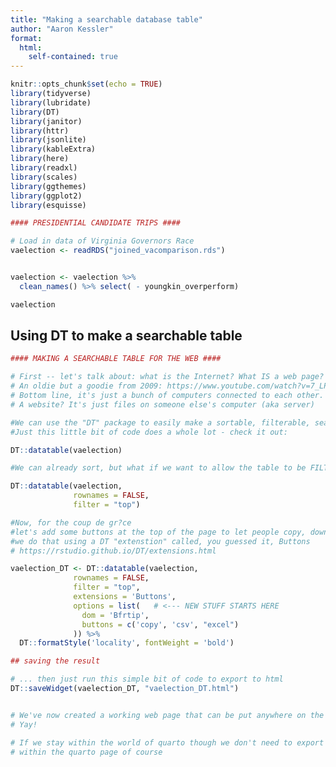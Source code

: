 ```yaml
---
title: "Making a searchable database table"
author: "Aaron Kessler"
format:
  html:
    self-contained: true
---
```


```r
knitr::opts_chunk$set(echo = TRUE)
library(tidyverse)
library(lubridate)
library(DT)
library(janitor)
library(httr)
library(jsonlite)
library(kableExtra)
library(here)
library(readxl) 
library(scales)
library(ggthemes)
library(ggplot2)
library(esquisse)

#### PRESIDENTIAL CANDIDATE TRIPS ####


```
```r
# Load in data of Virginia Governors Race
vaelection <- readRDS("joined_vacomparison.rds")


vaelection <- vaelection %>% 
  clean_names() %>% select( - youngkin_overperform)

vaelection
```

## Using DT to make a searchable table

```r
#### MAKING A SEARCHABLE TABLE FOR THE WEB ####

# First -- let's talk about: what is the Internet? What IS a web page?
# An oldie but a goodie from 2009: https://www.youtube.com/watch?v=7_LPdttKXPc
# Bottom line, it's just a bunch of computers connected to each other. 
# A website? It's just files on someone else's computer (aka server)
```


```r
#We can use the "DT" package to easily make a sortable, filterable, searchable data table
#Just this little bit of code does a whole lot - check it out:

DT::datatable(vaelection)

```


```r
#We can already sort, but what if we want to allow the table to be FILTERED too?

DT::datatable(vaelection, 
              rownames = FALSE, 
              filter = "top")
```


```r
#Now, for the coup de gr?ce
#let's add some buttons at the top of the page to let people copy, download, etc
#we do that using a DT "extenstion" called, you guessed it, Buttons
# https://rstudio.github.io/DT/extensions.html

vaelection_DT <- DT::datatable(vaelection, 
              rownames = FALSE, 
              filter = "top", 
              extensions = 'Buttons', 
              options = list(   # <--- NEW STUFF STARTS HERE
                dom = 'Bfrtip',
                buttons = c('copy', 'csv', "excel")
              )) %>%
  DT::formatStyle('locality', fontWeight = 'bold')
```


```r
## saving the result

# ... then just run this simple bit of code to export to html
DT::saveWidget(vaelection_DT, "vaelection_DT.html")


# We've now created a working web page that can be put anywhere on the internet we choose
# Yay!

# If we stay within the world of quarto though we don't need to export it, we can just display it
# within the quarto page of course
```



